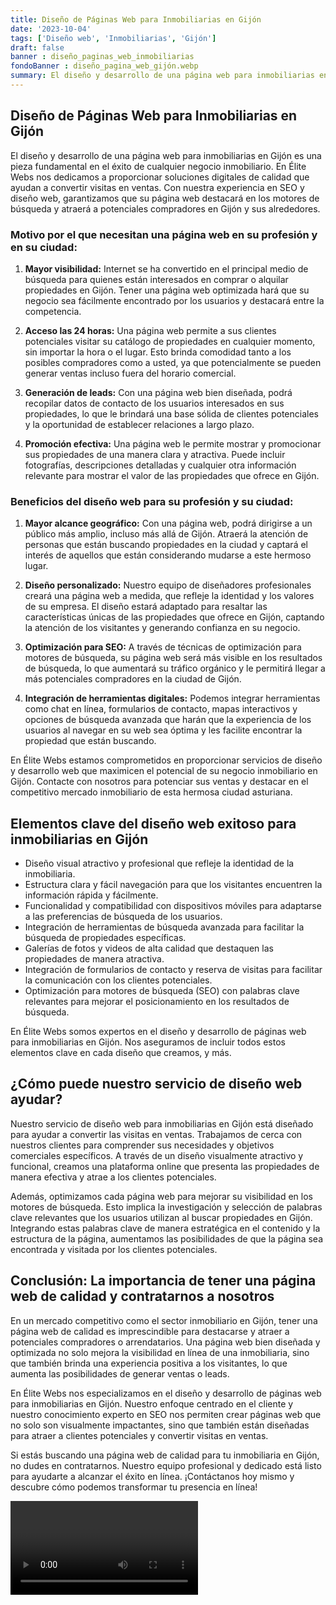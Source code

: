 ```yaml
---
title: Diseño de Páginas Web para Inmobiliarias en Gijón
date: '2023-10-04'
tags: ['Diseño web', 'Inmobiliarias', 'Gijón']
draft: false
banner : diseño_paginas_web_inmobiliarias
fondoBanner : diseño_pagina_web_gijón.webp
summary: El diseño y desarrollo de una página web para inmobiliarias en Gijón es una pieza fundamental en el éxito de cualquier negocio inmobiliario. En Élite Webs nos dedicamos a proporcionar soluciones digitales de calidad que ayudan a convertir visitas en ventas. Con nuestra experiencia en SEO y diseño web, garantizamos que su página web destacará en los motores de búsqueda y atraerá a potenciales compradores en Gijón y sus alrededores.
---
```


## Diseño de Páginas Web para Inmobiliarias en Gijón

El diseño y desarrollo de una página web para inmobiliarias en Gijón es una pieza fundamental en el éxito de cualquier negocio inmobiliario. En Élite Webs nos dedicamos a proporcionar soluciones digitales de calidad que ayudan a convertir visitas en ventas. Con nuestra experiencia en SEO y diseño web, garantizamos que su página web destacará en los motores de búsqueda y atraerá a potenciales compradores en Gijón y sus alrededores.

### Motivo por el que necesitan una página web en su profesión y en su ciudad:

1. **Mayor visibilidad:** Internet se ha convertido en el principal medio de búsqueda para quienes están interesados en comprar o alquilar propiedades en Gijón. Tener una página web optimizada hará que su negocio sea fácilmente encontrado por los usuarios y destacará entre la competencia.

2. **Acceso las 24 horas:** Una página web permite a sus clientes potenciales visitar su catálogo de propiedades en cualquier momento, sin importar la hora o el lugar. Esto brinda comodidad tanto a los posibles compradores como a usted, ya que potencialmente se pueden generar ventas incluso fuera del horario comercial.

3. **Generación de leads:** Con una página web bien diseñada, podrá recopilar datos de contacto de los usuarios interesados en sus propiedades, lo que le brindará una base sólida de clientes potenciales y la oportunidad de establecer relaciones a largo plazo.

4. **Promoción efectiva:** Una página web le permite mostrar y promocionar sus propiedades de una manera clara y atractiva. Puede incluir fotografías, descripciones detalladas y cualquier otra información relevante para mostrar el valor de las propiedades que ofrece en Gijón.

### Beneficios del diseño web para su profesión y su ciudad:

1. **Mayor alcance geográfico:** Con una página web, podrá dirigirse a un público más amplio, incluso más allá de Gijón. Atraerá la atención de personas que están buscando propiedades en la ciudad y captará el interés de aquellos que están considerando mudarse a este hermoso lugar.

2. **Diseño personalizado:** Nuestro equipo de diseñadores profesionales creará una página web a medida, que refleje la identidad y los valores de su empresa. El diseño estará adaptado para resaltar las características únicas de las propiedades que ofrece en Gijón, captando la atención de los visitantes y generando confianza en su negocio.

3. **Optimización para SEO:** A través de técnicas de optimización para motores de búsqueda, su página web será más visible en los resultados de búsqueda, lo que aumentará su tráfico orgánico y le permitirá llegar a más potenciales compradores en la ciudad de Gijón.

4. **Integración de herramientas digitales:** Podemos integrar herramientas como chat en línea, formularios de contacto, mapas interactivos y opciones de búsqueda avanzada que harán que la experiencia de los usuarios al navegar en su web sea óptima y les facilite encontrar la propiedad que están buscando.

En Élite Webs estamos comprometidos en proporcionar servicios de diseño y desarrollo web que maximicen el potencial de su negocio inmobiliario en Gijón. Contacte con nosotros para potenciar sus ventas y destacar en el competitivo mercado inmobiliario de esta hermosa ciudad asturiana.

<GifSeo />

<Cta />

## Elementos clave del diseño web exitoso para inmobiliarias en Gijón

- Diseño visual atractivo y profesional que refleje la identidad de la inmobiliaria.
- Estructura clara y fácil navegación para que los visitantes encuentren la información rápida y fácilmente.
- Funcionalidad y compatibilidad con dispositivos móviles para adaptarse a las preferencias de búsqueda de los usuarios.
- Integración de herramientas de búsqueda avanzada para facilitar la búsqueda de propiedades específicas.
- Galerías de fotos y videos de alta calidad que destaquen las propiedades de manera atractiva.
- Integración de formularios de contacto y reserva de visitas para facilitar la comunicación con los clientes potenciales.
- Optimización para motores de búsqueda (SEO) con palabras clave relevantes para mejorar el posicionamiento en los resultados de búsqueda.

En Élite Webs somos expertos en el diseño y desarrollo de páginas web para inmobiliarias en Gijón. Nos aseguramos de incluir todos estos elementos clave en cada diseño que creamos, y más.

## ¿Cómo puede nuestro servicio de diseño web ayudar?

Nuestro servicio de diseño web para inmobiliarias en Gijón está diseñado para ayudar a convertir las visitas en ventas. Trabajamos de cerca con nuestros clientes para comprender sus necesidades y objetivos comerciales específicos. A través de un diseño visualmente atractivo y funcional, creamos una plataforma online que presenta las propiedades de manera efectiva y atrae a los clientes potenciales.

Además, optimizamos cada página web para mejorar su visibilidad en los motores de búsqueda. Esto implica la investigación y selección de palabras clave relevantes que los usuarios utilizan al buscar propiedades en Gijón. Integrando estas palabras clave de manera estratégica en el contenido y la estructura de la página, aumentamos las posibilidades de que la página sea encontrada y visitada por los clientes potenciales.

## Conclusión: La importancia de tener una página web de calidad y contratarnos a nosotros

En un mercado competitivo como el sector inmobiliario en Gijón, tener una página web de calidad es imprescindible para destacarse y atraer a potenciales compradores o arrendatarios. Una página web bien diseñada y optimizada no solo mejora la visibilidad en línea de una inmobiliaria, sino que también brinda una experiencia positiva a los visitantes, lo que aumenta las posibilidades de generar ventas o leads.

En Élite Webs nos especializamos en el diseño y desarrollo de páginas web para inmobiliarias en Gijón. Nuestro enfoque centrado en el cliente y nuestro conocimiento experto en SEO nos permiten crear páginas web que no solo son visualmente impactantes, sino que también están diseñadas para atraer a clientes potenciales y convertir visitas en ventas.

Si estás buscando una página web de calidad para tu inmobiliaria en Gijón, no dudes en contratarnos. Nuestro equipo profesional y dedicado está listo para ayudarte a alcanzar el éxito en línea. ¡Contáctanos hoy mismo y descubre cómo podemos transformar tu presencia en línea!

<Video />

<CtaBot job='Inmobiliarias' city='Gijón'/>

<Gmaps query='Gijón+españa+maps' />